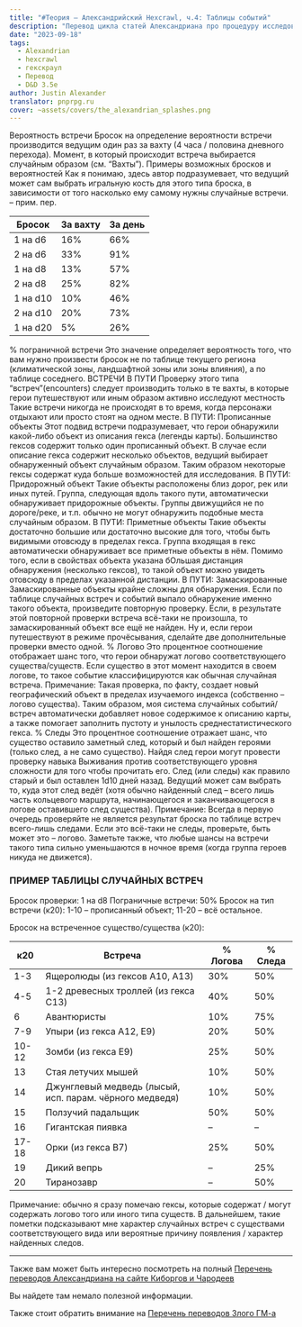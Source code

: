 ```yaml
---
title: "#Теория — Александрийский Hexcrawl, ч.4: Таблицы событий"
description: "Перевод цикла статей Александриана про процедуру исследования гексов в третьей редакции D&D #alexandrian #hexcrawl #dnd3e #translate"
date: "2023-09-18"
tags:
  - Alexandrian
  - hexcrawl
  - гекскраул
  - Перевод
  - D&D 3.5e
author: Justin Alexander
translator: pnprpg.ru
cover: ~assets/covers/the_alexandrian_splashes.png
---
```


Вероятность встречи
Бросок на определение вероятности встречи производится ведущим один раз за вахту (4 часа / половина дневного перехода). Момент, в который происходит встреча выбирается случайным образом (см. “Вахты”).
Примеры возможных бросков и вероятностей
Как я понимаю, здесь автор подразумевает, что ведущий может сам выбрать игральную кость для этого типа броска, в зависимости от того насколько ему самому нужны случайные встречи. – прим. пер.

| Бросок   | За вахту | За день |
| -------- | -------- | ------- |
| 1 на d6  | 16%      | 66%     |
| 2 на d6  | 33%      | 91%     |
| 1 на d8  | 13%      | 57%     |
| 2 на d8  | 25%      | 82%     |
| 1 на d10 | 10%      | 46%     |
| 2 на d10 | 20%      | 73%     |
| 1 на d20 | 5%       | 26%     |

% пограничной встречи
Это значение определяет вероятность того, что вам нужно произвести бросок не по таблице текущего региона (климатической зоны, ландшафтной зоны или зоны влияния), а по таблице соседнего.
ВСТРЕЧИ В ПУТИ
Проверку этого типа “встреч”(encounters) следует производить только в те вахты, в которые герои путешествуют или иным образом активно исследуют местность Такие встречи никогда не происходят в то время, когда персонажи отдыхают или просто стоят на одном месте.
В ПУТИ: Прописанные объекты
Этот подвид встречи подразумевает, что герои обнаружили какой-либо объект из описания гекса (легенды карты). Большинство гексов содержит только один прописанный объект. В случае если описание гекса содержит несколько объектов, ведущий выбирает обнаруженный объект случайным образом. Таким образом некоторые гексы содержат куда больше возможностей для исследования.
В ПУТИ: Придорожный объект
Такие объекты расположены близ дорог, рек или иных путей. Группа, следующая вдоль такого пути, автоматически обнаруживает придорожные объекты. Группы движущийся не по дороге/реке, и т.п. обычно не могут обнаружить подобные места случайным образом.
В ПУТИ: Приметные объекты
Такие объекты достаточно большие или достаточно высокие для того, чтобы быть видимыми отовсюду в пределах гекса. Группа входящая в гекс автоматически обнаруживает все приметные объекты в нём. Помимо того, если в свойствах объекта указана бОльшая дистанция обнаружения (несколько гексов), то такой объект можно увидеть отовсюду в пределах указанной дистанции.
В ПУТИ: Замаскированные
Замаскированные объекты крайне сложны для обнаружения. Если по таблице случайных встреч и событий выпало обнаружение именно такого объекта, произведите повторную проверку. Если, в результате этой повторной проверки встреча всё-таки не произошла, то замаскированный объект все ещё не найден. Ну и, если герои путешествуют в режиме прочёсывания, сделайте две дополнительные проверки вместо одной.
% Логово
Это процентное соотношение отображает шанс того, что герои обнаружат логово соответствующего существа/существ. Если существо в этот момент находится в своем логове, то такое событие классифицируются как обычная случайная встреча.
Примечание: Такая проверка, по факту, создает новый географический объект в пределах изучаемого индекса (собственно – логово существа). Таким образом, моя система случайных событий/встреч автоматически добавляет новое содержимое к описанию карты, а также помогает заполнить пустоту и унылость среднестатистического гекса.
% Следы
Это процентное соотношение отражает шанс, что существо оставило заметный след, который и был найден героями (только след, а не само существо). Найдя след герои могут провести проверку навыка Выживания против соответствующего уровня сложности для того чтобы прочитать его. След (или следы) как правило старый и был оставлен 1d10 дней назад. Ведущий может сам выбрать то, куда этот след ведёт (хотя обычно найденный след – всего лишь часть кольцевого маршрута, начинающегося и заканчивающегося в логове оставившего след существа).
Примечание: Всегда в первую очередь проверяйте не является результат броска по таблице встреч всего-лишь следами. Если это всё-таки не следы, проверьте, быть может это – логово. Заметьте также, что любые шансы на встречи такого типа сильно уменьшаются в ночное время (когда группа героев никуда не движется).

### ПРИМЕР ТАБЛИЦЫ СЛУЧАЙНЫХ ВСТРЕЧ
Бросок проверки: 1 на d8
Пограничные встречи: 50%
Бросок на тип встречи (к20):
1-10 – прописанный объект;
11-20 – всё остальное.

Бросок на встреченное существо/существа (к20):

| к20   | Встреча                                                 | % Логова | % Следа |
| ----- | ------------------------------------------------------- | -------- | ------- |
| 1-3   | Ящеролюды (из гексов A10, A13)                          | 30%      | 50%     |
| 4-5   | 1-2 древесных троллей (из гекса C13)                    | 40%      | 50%     |
| 6     | Авантюристы                                             | 10%      | 75%     |
| 7-9   | Упыри (из гекса A12, E9)                                | 20%      | 50%     |
| 10-12 | Зомби (из гекса E9)                                     | 25%      | 50%     |
| 13    | Стая летучих мышей                                      | 10%      | 50%     |
| 14    | Джунглевый медведь (лысый, исп. парам. чёрного медведя) | 10%      | 50%     |
| 15    | Ползучий падальщик                                      | 50%      | 50%     |
| 16    | Гигантская пиявка                                       | –        | –       |
| 17-18 | Орки (из гекса B7)                                      | 25%      | 50%     |
| 19    | Дикий вепрь                                             | –        | 25%     |
| 20    | Тиранозавр                                              | –        | 50%     |
Примечание: обычно я сразу помечаю гексы, которые содержат / могут содержать логово того или иного типа существ. В дальнейшем, такие пометки подсказывают мне характер случайных встреч с существами соответствующего вида или вероятные причину появления / характер найденных следов.

---

Также вам может быть интересно посмотреть на полный
[Перечень переводов Александриана на сайте Киборгов и Чародеев](/posts/translations/alexandrian-index)

Вы найдете там немало полезной информации.

Также стоит обратить внимание на [Перечень переводов Злого ГМ-а](/posts/translations/angrygm-index)
